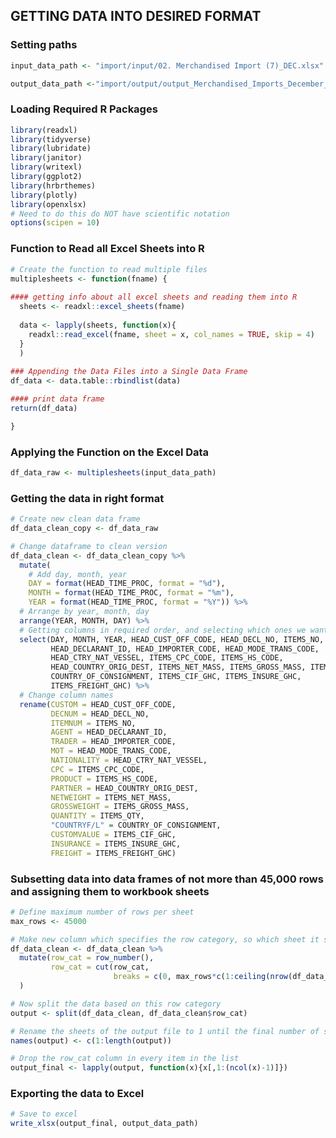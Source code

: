 ## GETTING DATA INTO DESIRED FORMAT

### Setting paths

```r
input_data_path <- "import/input/02. Merchandised Import (7)_DEC.xlsx"

output_data_path <-"import/output/output_Merchandised_Imports_December_2022.xls"
```

### Loading Required R Packages

```r
library(readxl)    
library(tidyverse)
library(lubridate)
library(janitor)
library(writexl)
library(ggplot2)
library(hrbrthemes)
library(plotly)
library(openxlsx)
# Need to do this do NOT have scientific notation
options(scipen = 10)
```

### Function to Read all Excel Sheets into R

```r
# Create the function to read multiple files
multiplesheets <- function(fname) {
   
#### getting info about all excel sheets and reading them into R
  sheets <- readxl::excel_sheets(fname)
  
  data <- lapply(sheets, function(x){
    readxl::read_excel(fname, sheet = x, col_names = TRUE, skip = 4) 
  }
  )
  
### Appending the Data Files into a Single Data Frame
df_data <- data.table::rbindlist(data)

#### print data frame
return(df_data)

}

```
  

### Applying the Function on the Excel Data

```r

df_data_raw <- multiplesheets(input_data_path)

```

### Getting the data in right format

```r
# Create new clean data frame
df_data_clean_copy <- df_data_raw

# Change dataframe to clean version
df_data_clean <- df_data_clean_copy %>%
  mutate(
    # Add day, month, year
    DAY = format(HEAD_TIME_PROC, format = "%d"),
    MONTH = format(HEAD_TIME_PROC, format = "%m"),
    YEAR = format(HEAD_TIME_PROC, format = "%Y")) %>%
  # Arrange by year, month, day
  arrange(YEAR, MONTH, DAY) %>% 
  # Getting columns in required order, and selecting which ones we want
  select(DAY, MONTH, YEAR, HEAD_CUST_OFF_CODE, HEAD_DECL_NO, ITEMS_NO,	
         HEAD_DECLARANT_ID, HEAD_IMPORTER_CODE, HEAD_MODE_TRANS_CODE, 
         HEAD_CTRY_NAT_VESSEL, ITEMS_CPC_CODE, ITEMS_HS_CODE, 
         HEAD_COUNTRY_ORIG_DEST, ITEMS_NET_MASS, ITEMS_GROSS_MASS, ITEMS_QTY, 
         COUNTRY_OF_CONSIGNMENT, ITEMS_CIF_GHC, ITEMS_INSURE_GHC, 
         ITEMS_FREIGHT_GHC) %>%
  # Change column names
  rename(CUSTOM = HEAD_CUST_OFF_CODE, 
         DECNUM = HEAD_DECL_NO, 
         ITEMNUM = ITEMS_NO, 
         AGENT = HEAD_DECLARANT_ID, 
         TRADER = HEAD_IMPORTER_CODE, 
         MOT = HEAD_MODE_TRANS_CODE,
         NATIONALITY = HEAD_CTRY_NAT_VESSEL, 
         CPC = ITEMS_CPC_CODE, 
         PRODUCT = ITEMS_HS_CODE, 
         PARTNER = HEAD_COUNTRY_ORIG_DEST, 
         NETWEIGHT = ITEMS_NET_MASS, 
         GROSSWEIGHT = ITEMS_GROSS_MASS, 
         QUANTITY = ITEMS_QTY, 
         "COUNTRYF/L" = COUNTRY_OF_CONSIGNMENT, 
         CUSTOMVALUE = ITEMS_CIF_GHC, 
         INSURANCE = ITEMS_INSURE_GHC, 
         FREIGHT = ITEMS_FREIGHT_GHC)

```

### Subsetting data into data frames of not more than 45,000 rows and assigning them to workbook sheets

```r
# Define maximum number of rows per sheet
max_rows <- 45000

# Make new column which specifies the row category, so which sheet it should be on
df_data_clean <- df_data_clean %>% 
  mutate(row_cat = row_number(),
         row_cat = cut(row_cat, 
                       breaks = c(0, max_rows*c(1:ceiling(nrow(df_data_clean)/max_rows))))
  )

# Now split the data based on this row category
output <- split(df_data_clean, df_data_clean$row_cat)

# Rename the sheets of the output file to 1 until the final number of sheets
names(output) <- c(1:length(output))

# Drop the row_cat column in every item in the list
output_final <- lapply(output, function(x){x[,1:(ncol(x)-1)]})

```

### Exporting the data to Excel

```r
# Save to excel
write_xlsx(output_final, output_data_path)

```
